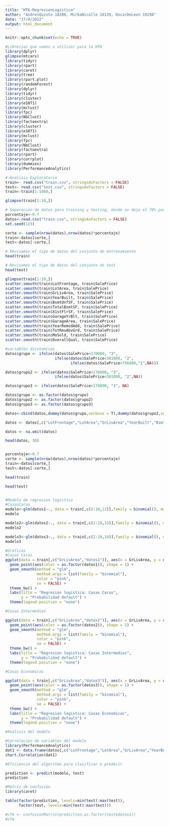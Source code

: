 ```yaml
---
title: "HT6-RegresionLogistica"
author: "AndresQuinto 18288, MirkaNicolle 18139, OscarDeLeon 19298"
date: "17/4/2022"
output: html_document
---
```


```r
knitr::opts_chunk$set(echo = TRUE)
```

```r
#Librerias que vamos a utilizar para la HT6
library(dplyr)
glimpse(mtcars)
library(tidyr)
library(rpart)
library(caret)
library(tree)
library(rpart.plot)
library(randomForest)
library(dplyr)
library(tidyr)
library(cluster)
library(e1071)
library(mclust)
library(fpc)
library(NbClust)
library(factoextra)
library(cluster)
library(e1071)
library(mclust)
library(fpc)
library(NbClust)
library(factoextra)
library(rpart)
library(corrplot)
library(dummies)
library(PerformanceAnalytics)
```

```r
# Analisis Exploratorio
train<- read.csv("train.csv", stringsAsFactors = FALSE)
test<- read.csv("test.csv", stringsAsFactors = FALSE)
train<-train[1:1460,]

glimpse(train[1:10,])

# Separacion de datos para training y testing, donde se deja el 70% para training y el 30% para testing
porcentaje<-0.7
datos<-read.csv("train.csv", stringsAsFactors = FALSE)
set.seed(123)

corte <- sample(nrow(datos),nrow(datos)*porcentaje)
train<-datos[corte,]
test<-datos[-corte,]

# Revisamos el tipo de datos del conjunto de entrenamiento
head(train)

# Revisamos el tipo de datos del conjunto de test
head(test)

glimpse(train[1:10,])
scatter.smooth(train$LotFrontage, train$SalePrice)
scatter.smooth(train$LotArea, train$SalePrice)
scatter.smooth(train$GrLivArea, train$SalePrice)
scatter.smooth(train$YearBuilt, train$SalePrice)
scatter.smooth(train$BsmtUnfSF, train$SalePrice)
scatter.smooth(train$TotalBsmtSF, train$SalePrice)
scatter.smooth(train$X1stFlrSF, train$SalePrice)
scatter.smooth(train$GarageYrBlt, train$SalePrice)
scatter.smooth(train$GarageArea, train$SalePrice)
scatter.smooth(train$YearRemodAdd, train$SalePrice)
scatter.smooth(train$TotRmsAbvGrd, train$SalePrice)
scatter.smooth(train$MoSold, train$SalePrice)
scatter.smooth(train$OverallQual, train$SalePrice)

#variables dicotomicas
datos$grupo <- ifelse(datos$SalePrice<178000, "3", 
                      ifelse(datos$SalePrice<301000, "2",
                             ifelse(datos$SalePrice<756000,"1",NA)))

datos$grupo2 <- ifelse(datos$SalePrice<178000, "3", 
                      ifelse(datos$SalePrice<301000, "2",NA))

datos$grupo3 <- ifelse(datos$SalePrice<178000, "3", NA)

datos$grupo <- as.factor(datos$grupo)
datos$grupo2 <- as.factor(datos$grupo2)
datos$grupo3 <- as.factor(datos$grupo3)

datos<-cbind(datos,dummy(datos$grupo,verbose = T),dummy(datos$grupo2,verbose = T), dummy(datos$grupo3,verbose = T))

datos <- datos[,c("LotFrontage","LotArea","GrLivArea","YearBuilt","BsmtUnfSF","TotalBsmtSF","X1stFlrSF","GarageYrBlt","GarageArea","YearRemodAdd", "SalePrice", "datos1","datos2","datos3")]

datos <- na.omit(datos)

head(datos, 30)


porcentaje<-0.7
corte <- sample(nrow(datos),nrow(datos)*porcentaje)
train<-datos[corte,]
test<-datos[-corte,]

head(train)

head(test)


#Modelo de regresion logistica
#CasasCaras
modelo<-glm(datos1~., data = train[,c(2:10,12)],family = binomial(), maxit=100)
modelo

modelo2<-glm(datos2~., data = train[,c(2:10,13)],family = binomial(), maxit=100)
modelo2

modelo3<-glm(datos3~., data = train[,c(2:10,14)],family = binomial(), maxit=100)
modelo3

#Graficas
#Casas Caras
ggplot(data = train[,c("GrLivArea","datos1")], aes(x = GrLivArea, y = datos1)) +
  geom_point(aes(color = as.factor(datos1)), shape = 1) + 
  geom_smooth(method = "glm",
              method.args = list(family = "binomial"),
              color = "pink",
              se = FALSE) +
  theme_bw() +
  labs(title = "Regresion logistica: Casas Caras",
       y = "Probabilidad default") +
  theme(legend.position = "none")

#Casas Intermedias

ggplot(data = train[,c("GrLivArea","datos2")], aes(x = GrLivArea, y = datos2)) +
  geom_point(aes(color = as.factor(datos2)), shape = 1) + 
  geom_smooth(method = "glm",
              method.args = list(family = "binomial"),
              color = "pink",
              se = FALSE) +
  theme_bw() +
  labs(title = "Regresion logistica: Casas Intermedias",
       y = "Probabilidad default") +
  theme(legend.position = "none")

#Casas Economicas

ggplot(data = train[,c("GrLivArea","datos3")], aes(x = GrLivArea, y = datos3)) +
  geom_point(aes(color = as.factor(datos3)), shape = 1) + 
  geom_smooth(method = "glm",
              method.args = list(family = "binomial"),
              color = "pink",
              se = FALSE) +
  theme_bw() +
  labs(title = "Regresion logistica: Casas Economicas",
       y = "Probabilidad default") +
  theme(legend.position = "none")

#Analisis del modelo

#Correlacion de variables del modelo 
library(PerformanceAnalytics)
dat1 <- data.frame(datos[,c("LotFrontage","LotArea","GrLivArea","YearBuilt","BsmtUnfSF","TotalBsmtSF","X1stFlrSF","GarageYrBlt","GarageArea","YearRemodAdd", "SalePrice")])
chart.Correlation(dat1)

#Eficiencia del algoritmo para clasificar o predecir 

prediction <- predict(modelo, test)
prediction

#Matriz de confusión
library(caret)

table(factor(prediction, levels=min(test):max(test)), 
      factor(test, levels=min(test):max(test)))

#cfm <- confusionMatrix(prediction,as.factor(test$datos1))
#cfm
```


